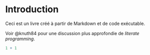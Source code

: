 # Introduction

Ceci est un livre créé à partir de Markdown et de code exécutable.

Voir @knuth84 pour une discussion plus approfondie de _literate programming_.

```r
1 + 1
```
